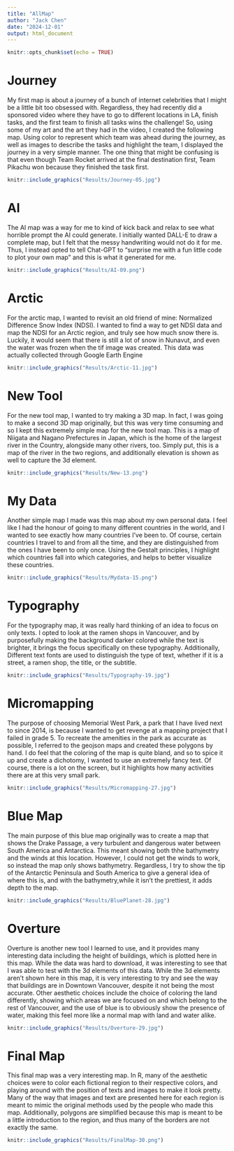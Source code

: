 ```yaml
---
title: "AllMap"
author: "Jack Chen"
date: "2024-12-01"
output: html_document
---
```


```r
knitr::opts_chunk$set(echo = TRUE)
```


# Journey

My first map is about a journey of a bunch of internet celebrities that I might be a little bit too obsessed with. Regardless, they had recently did a sponsored video where they have to go to different locations in LA, finish tasks, and the first team to finish all tasks wins the challenge! So, using some of my art and the art they had in the video, I created the following map. Using color to represent which team was ahead during the journey, as well as images to describe the tasks and highlight the team, I displayed the journey in a very simple manner. The one thing that might be confusing is that even though Team Rocket arrived at the final destination first, Team Pikachu won because they finished the task first.


```r
knitr::include_graphics("Results/Journey-05.jpg")
```

# AI

The AI map was a way for me to kind of kick back and relax to see what horrible prompt the AI could generate. I initially wanted DALL-E to draw a complete map, but I felt that the messy handwriting would not do it for me. Thus, I instead opted to tell Chat-GPT to "surprise me with a fun little code to plot your own map" and this is what it generated for me. 

```r
knitr::include_graphics("Results/AI-09.png")
```

# Arctic

For the arctic map, I wanted to revisit an old friend of mine: Normalized Difference Snow Index (NDSI). I wanted to find a way to get NDSI data and map the NDSI for an Arctic region, and truly see how much snow there is. Luckily, it would seem that there is still a lot of snow in Nunavut, and even the water was frozen when the tif image was created. This data was actually collected through Google Earth Engine

```r
knitr::include_graphics("Results/Arctic-11.jpg")
```

# New Tool

For the new tool map, I wanted to try making a 3D map. In fact, I was going to make a second 3D map originally, but this was very time consuming and so I kept this extremely simple map for the new tool map. This is a map of Niigata and Nagano Prefectures in Japan, which is the home of the largest river in the Country, alongside many other rivers, too. Simply put, this is a map of the river in the two regions, and additionally elevation is shown as well to capture the 3d element.

```r
knitr::include_graphics("Results/New-13.png")
```

# My Data

Another simple map I made was this map about my own personal data. I feel like I had the honour of going to many different countries in the world, and I wanted to see exactly how many countries I've been to. Of course, certain countries I travel to and from all the time, and they are distinguished from the ones I have been to only once. Using the Gestalt principles, I highlight which countries fall into which categories, and helps to better visualize these countries.

```r
knitr::include_graphics("Results/Mydata-15.png")
```

# Typography

For the typography map, it was really hard thinking of an idea to focus on only texts. I opted to look at the ramen shops in Vancouver, and by purposefully making the background darker colored while the text is brighter, it brings the focus specifically on these typography. Additionally, Different text fonts are used to distinguish the type of text, whether if it is a street, a ramen shop, the title, or the subtitle.

```r
knitr::include_graphics("Results/Typography-19.jpg")
```

# Micromapping

The purpose of choosing Memorial West Park, a park that I have lived next to since 2014, is because I wanted to get revenge at a mapping project that I failed in grade 5. To recreate the amenities in the park as accurate as possible, I referred to the geojson maps and created these polygons by hand. I do feel that the coloring of the map is quite bland, and so to spice it up and create a dichotomy, I wanted to use an extremely fancy text. Of course, there is a lot on the screen, but it highlights how many activities there are at this very small park.

```r
knitr::include_graphics("Results/Micromapping-27.jpg")
```

# Blue Map

The main purpose of this blue map originally was to create a map that shows the Drake Passage, a very turbulent and dangerous water between South America and Antarctica. This meant showing both thhe bathymetry and the winds at this location. However, I could not get the winds to work, so instead the map only shows bathymetry. Regardless, I try to show the tip of the Antarctic Peninsula and South America to give a general idea of where this is, and with the bathymetry,while it isn't the prettiest, it adds depth to the map.

```r
knitr::include_graphics("Results/BluePlanet-28.jpg")
```

# Overture

Overture is another new tool I learned to use, and it provides many interesting data including the height of buildings, which is plotted here in this map. While the data was hard to download, it was interesting to see that I was able to test with the 3d elements of this data. While the 3d elements aren't shown here in this map, it is very interesting to try and see the way that buildings are in Downtown Vancouver, despite it not being the most accurate. Other aesthetic choices include the choice of coloring the land differently, showing which areas we are focused on and which belong to the rest of Vancouver, and the use of blue is to obviously show the presence of water, making this feel more like a normal map with land and water alike.

```r
knitr::include_graphics("Results/Overture-29.jpg")
```

# Final Map

This final map was a very interesting map. In R, many of the aesthetic choices were to color each fictional region to their respective colors, and playing around with the position of texts and images to make it look pretty. Many of the way that images and text are presented here for each region is meant to mimic the original methods used by the people who made this map. Additionally, polygons are simplified because this map is meant to be a little introduction to the region, and thus many of the borders are not exactly the same. 

```r
knitr::include_graphics("Results/FinalMap-30.png")
```
